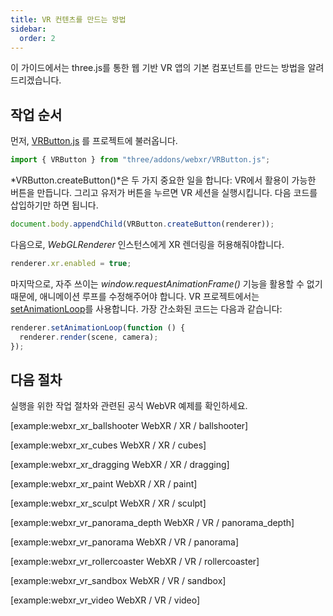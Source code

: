 ```yaml
---
title: VR 컨텐츠를 만드는 방법
sidebar:
  order: 2
---
```


이 가이드에서는 three.js를 통한 웹 기반 VR 앱의 기본 컴포넌트를 만드는 방법을 알려드리겠습니다.

## 작업 순서

먼저, [ VRButton.js](https://github.com/mrdoob/three.js/blob/master/examples/jsm/webxr/VRButton.js)
를 프로젝트에 불러옵니다.

```javascript
import { VRButton } from "three/addons/webxr/VRButton.js";
```

*VRButton.createButton()*은 두 가지 중요한 일을 합니다: VR에서 활용이 가능한 버튼을 만듭니다. 그리고 유저가 버튼을 누르면
VR 세션을 실행시킵니다. 다음 코드를 삽입하기만 하면 됩니다.

```javascript
document.body.appendChild(VRButton.createButton(renderer));
```

다음으로, _WebGLRenderer_ 인스턴스에게 XR 렌더링을 허용해줘야합니다.

```javascript
renderer.xr.enabled = true;
```

마지막으로, 자주 쓰이는 _window.requestAnimationFrame()_ 기능을 활용할 수 없기 때문에, 애니메이션 루프를 수정해주어야 합니다.
VR 프로젝트에서는 [setAnimationLoop](api/renderers/WebGLRenderer#setAnimationLoop)를 사용합니다.
가장 간소화된 코드는 다음과 같습니다:

```javascript
renderer.setAnimationLoop(function () {
  renderer.render(scene, camera);
});
```

## 다음 절차

실행을 위한 작업 절차와 관련된 공식 WebVR 예제를 확인하세요.

[example:webxr_xr_ballshooter WebXR / XR / ballshooter]

[example:webxr_xr_cubes WebXR / XR / cubes]

[example:webxr_xr_dragging WebXR / XR / dragging]

[example:webxr_xr_paint WebXR / XR / paint]

[example:webxr_xr_sculpt WebXR / XR / sculpt]

[example:webxr_vr_panorama_depth WebXR / VR / panorama_depth]

[example:webxr_vr_panorama WebXR / VR / panorama]

[example:webxr_vr_rollercoaster WebXR / VR / rollercoaster]

[example:webxr_vr_sandbox WebXR / VR / sandbox]

[example:webxr_vr_video WebXR / VR / video]
